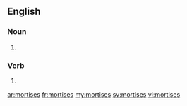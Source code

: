 ==English==

===Noun===
{{head|en|plural}}

# {{plural of|mortise|lang=en}}

===Verb===
{{head|en|verb form}}

# {{en-third-person singular of|mortise}}

[[ar:mortises]]
[[fr:mortises]]
[[my:mortises]]
[[sv:mortises]]
[[vi:mortises]]
